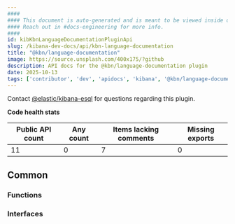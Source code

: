 ```yaml
---
####
#### This document is auto-generated and is meant to be viewed inside our experimental, new docs system.
#### Reach out in #docs-engineering for more info.
####
id: kibKbnLanguageDocumentationPluginApi
slug: /kibana-dev-docs/api/kbn-language-documentation
title: "@kbn/language-documentation"
image: https://source.unsplash.com/400x175/?github
description: API docs for the @kbn/language-documentation plugin
date: 2025-10-13
tags: ['contributor', 'dev', 'apidocs', 'kibana', '@kbn/language-documentation']
---
```




Contact [@elastic/kibana-esql](https://github.com/orgs/elastic/teams/kibana-esql) for questions regarding this plugin.

**Code health stats**

| Public API count  | Any count | Items lacking comments | Missing exports |
|-------------------|-----------|------------------------|-----------------|
| 11 | 0 | 7 | 0 |

## Common

### Functions
<DocDefinitionList data={kbnLanguageDocumentationObj.common.functions}/>

### Interfaces
<DocDefinitionList data={kbnLanguageDocumentationObj.common.interfaces}/>

